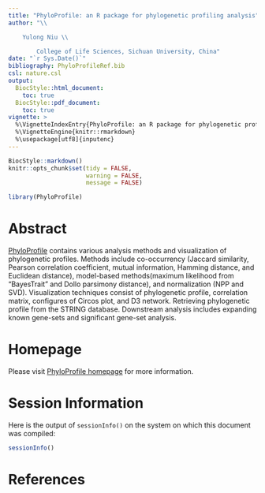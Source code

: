 ```yaml
---
title: "PhyloProfile: an R package for phylogenetic profiling analysis"
author: "\\

	Yulong Niu \\

        College of Life Sciences, Sichuan University, China"
date: "`r Sys.Date()`"
bibliography: PhyloProfileRef.bib
csl: nature.csl
output:
  BiocStyle::html_document:
    toc: true
  BiocStyle::pdf_document:
    toc: true
vignette: >
  %\VignetteIndexEntry{PhyloProfile: an R package for phylogenetic profiling analysis}
  %\VignetteEngine{knitr::rmarkdown}
  %\usepackage[utf8]{inputenc}
---
```


```r
BiocStyle::markdown()
knitr::opts_chunk$set(tidy = FALSE,
                      warning = FALSE,
                      message = FALSE)
```


```r
library(PhyloProfile)
```

# Abstract

[PhyloProfile](https://github.com/YulongNiu/PhyloProfile) contains various analysis methods and visualization of phylogenetic profiles. Methods include co-occurrency (Jaccard similarity, Pearson correlation coefficient, mutual information, Hamming distance, and Euclidean distance), model-based methods(maximum likelihood from "BayesTrait" and Dollo parsimony distance), and normalization (NPP and SVD). Visualization techniques consist of phylogenetic profile, correlation matrix, configures of Circos plot, and D3 network. Retrieving phylogenetic profile from the STRING database. Downstream analysis includes expanding known gene-sets and significant gene-set analysis.


# Homepage

Please visit [PhyloProfile homepage](https://github.com/YulongNiu/PhyloProfile) for more information.


# Session Information

Here is the output of `sessionInfo()` on the system on which this document was compiled:

```r
sessionInfo()
```

# References
